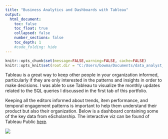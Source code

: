 ```yaml
---
title: "Business Analytics and Dashboards with Tableau"
output:
  html_document:
    toc: false
    toc_float: true
    collapsed: false
    number_sections: false
    toc_depth: 1
    #code_folding: hide
---
```


```r
knitr::opts_chunk$set(message=FALSE,warning=FALSE, cache=FALSE)
knitr::opts_knit$set(root.dir = "C:/Users/bowma/Documents/data_analyst_portfolio")
```

Tableau is a great way to keep other people in your organization informed, particularly if they are only interested in the patterns and insights in order to make decisions. I was able to use Tableau to visualize the monthly updates related to the SQL queries I discussed in the first tab of this portfolio. 

Keeping all the editors informed about trends, item performance, and temporal engagement patterns is important to help them understand their product but also their organization. Below is a dashboard containing some of the key data from eScholarship. The interactive viz can be found of Tableau Public [here](https://public.tableau.com/views/UHJStats/Dashboard?:language=en-US&:display_count=n&:origin=viz_share_link 'Go to Tableau Public').

![](images/Dashboard.png)
